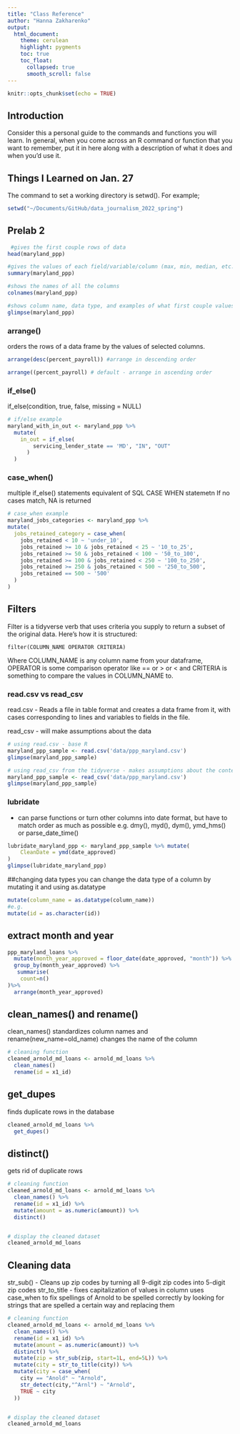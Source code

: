 ```yaml
---
title: "Class Reference"
author: "Hanna Zakharenko"
output:
  html_document:
    theme: cerulean
    highlight: pygments
    toc: true
    toc_float:
      collapsed: true
      smooth_scroll: false
---
```


```r
knitr::opts_chunk$set(echo = TRUE)
```

## Introduction

Consider this a personal guide to the commands and functions you will learn. In general, when you come across an R command or function that you want to remember, put it in here along with a description of what it does and when you'd use it.


## Things I Learned on Jan. 27

The command to set a working directory is setwd(). For example; 
```r
setwd("~/Documents/GitHub/data_journalism_2022_spring")
```

## Prelab 2
``` r
 #gives the first couple rows of data
head(maryland_ppp)

#gives the values of each field/variable/column (max, min, median, etc.)
summary(maryland_ppp)

#shows the names of all the columns
colnames(maryland_ppp)

#shows column name, data type, and examples of what first couple values look like
glimpse(maryland_ppp)
```


### arrange()
orders the rows of a data frame by the values of selected columns.
``` r
arrange(desc(percent_payroll)) #arrange in descending order

arrange((percent_payroll) # default - arrange in ascending order

```

### if_else()
if_else(condition, true, false, missing = NULL)
``` r
# if/else example
maryland_with_in_out <- maryland_ppp %>%
  mutate(
    in_out = if_else(
        servicing_lender_state == 'MD', "IN", "OUT"
      )
  )
```


### case_when()
multiple if_else() statements
equivalent of SQL CASE WHEN statemetn
If no cases match, NA is returned
```r
# case_when example
maryland_jobs_categories <- maryland_ppp %>%
mutate(
  jobs_retained_category = case_when(
    jobs_retained < 10 ~ 'under_10',
    jobs_retained >= 10 & jobs_retained < 25 ~ '10_to_25',
    jobs_retained >= 50 & jobs_retained < 100 ~ '50_to_100',
    jobs_retained >= 100 & jobs_retained < 250 ~ '100_to_250',
    jobs_retained >= 250 & jobs_retained < 500 ~ '250_to_500',
    jobs_retained == 500 ~ '500'
  )
)
```


## Filters

Filter is a tidyverse verb that uses criteria you supply to return a subset of the original data. Here's how it is structured:

`filter(COLUMN_NAME OPERATOR CRITERIA)`

Where COLUMN_NAME is any column name from your dataframe, OPERATOR is some comparison operator like == or > or < and CRITERIA is something to compare the values in COLUMN_NAME to.




### read.csv vs read_csv
read.csv - Reads a file in table format and creates a data frame from it, with cases corresponding to lines and variables to fields in the file.

read_csv - will make assumptions about the data
```r
# using read.csv - base R
maryland_ppp_sample <- read.csv('data/ppp_maryland.csv')
glimpse(maryland_ppp_sample)

# using read_csv from the tidyverse - makes assumptions about the content of the data
maryland_ppp_sample <- read_csv('data/ppp_maryland.csv')
glimpse(maryland_ppp_sample)
```


### lubridate
- can parse functions or turn other columns into date format, but have to match order as much as possible
e.g. dmy(), myd(), dym(), ymd_hms() or parse_date_time()
```r
lubridate_maryland_ppp <- maryland_ppp_sample %>% mutate(
    CleanDate = ymd(date_approved)
)
glimpse(lubridate_maryland_ppp)
```

##changing data types
you can change the data type of a column by mutating it and using as.datatype
```r
mutate(column_name = as.datatype(column_name))
#e.g.
mutate(id = as.character(id))
```


## extract month and year
```r
ppp_maryland_loans %>%
  mutate(month_year_approved = floor_date(date_approved, "month")) %>%
  group_by(month_year_approved) %>%
   summarise(
    count=n()
)%>%
  arrange(month_year_approved)

```



## clean_names() and rename()
clean_names() standardizes column names and rename(new_name=old_name) changes the name of the column
```r
# cleaning function
cleaned_arnold_md_loans <- arnold_md_loans %>%
  clean_names()
  rename(id = x1_id)
```


## get_dupes
finds duplicate rows in the database
```r
cleaned_arnold_md_loans %>%
  get_dupes()
```


## distinct()
gets rid of duplicate rows
```r
# cleaning function
cleaned_arnold_md_loans <- arnold_md_loans %>%
  clean_names() %>%
  rename(id = x1_id) %>%
  mutate(amount = as.numeric(amount)) %>%
  distinct()


# display the cleaned dataset
cleaned_arnold_md_loans

```


## Cleaning data
str_sub() - Cleans up zip codes by turning all 9-digit zip codes into 5-digit zip codes
str_to_title - fixes capitalization of values in column
uses case_when to fix spellings of Arnold to be spelled correctly by looking for strings that are spelled a certain way and replacing them 
```r
# cleaning function
cleaned_arnold_md_loans <- arnold_md_loans %>%
  clean_names() %>%
  rename(id = x1_id) %>%
  mutate(amount = as.numeric(amount)) %>%
  distinct() %>%
  mutate(zip = str_sub(zip, start=1L, end=5L)) %>%
  mutate(city = str_to_title(city)) %>%
  mutate(city = case_when(
    city == "Anold" ~ "Arnold",
    str_detect(city,"^Arnl") ~ "Arnold",
    TRUE ~ city
  ))


# display the cleaned dataset
cleaned_arnold_md_loans

```